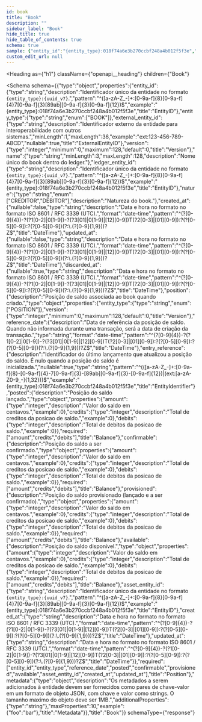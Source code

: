 ```yaml
---
id: book
title: "Book"
description: ""
sidebar_label: "Book"
hide_title: true
hide_table_of_contents: true
schema: true
sample: {"entity_id":"{entity_type}:018f74a6e3b270ccbf248a4b012f5f3e","entity_type":"BOOK","external_entity_id":"ext:123-456-789-ABCD","version":0,"name":"string","ledger_entity_id":"{entity_type}:018f74a6e3b270ccbf248a4b012f5f3e","nature":"CREDITOR","created_at":"2024-07-29T15:51:28.071Z","updated_at":"2024-07-29T15:51:28.071Z","discarded_at":"2024-07-29T15:51:28.071Z","position":{"entity_type":"POSITION","version":0,"reference_date":"2024-07-29T15:51:28.071Z","entry_reference":"{entity_type}:018f74a6e3b270ccbf248a4b012f5f3e","posted":{"amount":0,"credits":0,"debits":0},"confirmable":{"amount":0,"credits":0,"debits":0},"provisioned":{"amount":0,"credits":0,"debits":0},"available":{"amount":0,"credits":0,"debits":0},"asset_entity_id":"{entity_type}:018f74a6e3b270ccbf248a4b012f5f3e","created_at":"2024-07-29T15:51:28.071Z","updated_at":"2024-07-29T15:51:28.071Z"},"metadata":{"foo":"bar"}}
custom_edit_url: null
---
```


<!-- DO NOT EDIT THIS FILE DIRECTLY! -->
<!-- IT IS AUTOMATICALLY GENERATED FROM THE YAML FILES IN THE OAS FOLDER -->
<!-- These files are automatically generated by npm `run apidocs` scripts. -->
<!-- Any manual changes will be lost on the next automatic generation. -->
<!-- To modify the documentation or the OpenAPI specification, edit the appropriate source files in the `oas` folder. -->


<Heading
  as={"h1"}
  className={"openapi__heading"}
  children={"Book"}
>
</Heading>





<Schema
  schema={{"type":"object","properties":{"entity_id":{"type":"string","description":"Identificador único da entidade no formato `{entity_type}:{uuid_v7}`.","pattern":"^([a-zA-Z_-]+:[0-9a-f]{8}[0-9a-f]{4}7[0-9a-f]{3}[89ab][0-9a-f]{3}[0-9a-f]{12})$","example":"{entity_type}:018f74a6e3b270ccbf248a4b012f5f3e","title":"EntityID"},"entity_type":{"type":"string","enum":["BOOK"]},"external_entity_id":{"type":"string","description":"Identificador externo da entidade para interoperabilidade com outros sistemas.","minLength":1,"maxLength":36,"example":"ext:123-456-789-ABCD","nullable":true,"title":"ExternalEntityID"},"version":{"type":"integer","minimum":0,"maximum":128,"default":0,"title":"Version"},"name":{"type":"string","minLength":3,"maxLength":128,"description":"Nome único do book dentro do ledger."},"ledger_entity_id":{"type":"string","description":"Identificador único da entidade no formato `{entity_type}:{uuid_v7}`.","pattern":"^([a-zA-Z_-]+:[0-9a-f]{8}[0-9a-f]{4}7[0-9a-f]{3}[89ab][0-9a-f]{3}[0-9a-f]{12})$","example":"{entity_type}:018f74a6e3b270ccbf248a4b012f5f3e","title":"EntityID"},"nature":{"type":"string","enum":["CREDITOR","DEBITOR"],"description":"Natureza do book."},"created_at":{"nullable":false,"type":"string","description":"Data e hora no formato no formato ISO 8601 / RFC 3339 (UTC).","format":"date-time","pattern":"^(?<year>[0-9]{4})-?(?<month>1[0-2]|0[1-9])-?(?<day>3[01]|0[1-9]|[12][0-9])T(?<hour>2[0-3]|[01][0-9]):?(?<minute>[0-5][0-9]):?(?<second>[0-5][0-9])(?:\\.(?<fraction>[0-9]{1,9}))?Z$","title":"DateTime"},"updated_at":{"nullable":false,"type":"string","description":"Data e hora no formato no formato ISO 8601 / RFC 3339 (UTC).","format":"date-time","pattern":"^(?<year>[0-9]{4})-?(?<month>1[0-2]|0[1-9])-?(?<day>3[01]|0[1-9]|[12][0-9])T(?<hour>2[0-3]|[01][0-9]):?(?<minute>[0-5][0-9]):?(?<second>[0-5][0-9])(?:\\.(?<fraction>[0-9]{1,9}))?Z$","title":"DateTime"},"discarded_at":{"nullable":true,"type":"string","description":"Data e hora no formato no formato ISO 8601 / RFC 3339 (UTC).","format":"date-time","pattern":"^(?<year>[0-9]{4})-?(?<month>1[0-2]|0[1-9])-?(?<day>3[01]|0[1-9]|[12][0-9])T(?<hour>2[0-3]|[01][0-9]):?(?<minute>[0-5][0-9]):?(?<second>[0-5][0-9])(?:\\.(?<fraction>[0-9]{1,9}))?Z$","title":"DateTime"},"position":{"description":"Posição de saldo associada ao book quando criado.","type":"object","properties":{"entity_type":{"type":"string","enum":["POSITION"]},"version":{"type":"integer","minimum":0,"maximum":128,"default":0,"title":"Version"},"reference_date":{"description":"Data de referência da posição de saldo. Quando não informada durante uma transação, será a data de criação da transação.","type":"string","format":"date-time","pattern":"^(?<year>[0-9]{4})-?(?<month>1[0-2]|0[1-9])-?(?<day>3[01]|0[1-9]|[12][0-9])T(?<hour>2[0-3]|[01][0-9]):?(?<minute>[0-5][0-9]):?(?<second>[0-5][0-9])(?:\\.(?<fraction>[0-9]{1,9}))?Z$","title":"DateTime"},"entry_reference":{"description":"Identificador do último lançamento que atualizou a posição do saldo. É nulo quando a posição do saldo é inicializada.","nullable":true,"type":"string","pattern":"^(([a-zA-Z_-]+:[0-9a-f]{8}-[0-9a-f]{4}-7[0-9a-f]{3}-[89ab][0-9a-f]{3}-[0-9a-f]{12})|(ext:[a-zA-Z0-9_-]{1,32}))$","example":"{entity_type}:018f74a6e3b270ccbf248a4b012f5f3e","title":"EntityIdentifier"},"posted":{"description":"Posição do saldo lançado.","type":"object","properties":{"amount":{"type":"integer","description":"Valor do saldo em centavos.","example":0},"credits":{"type":"integer","description":"Total de creditos da posicao de saldo.","example":0},"debits":{"type":"integer","description":"Total de debitos da posicao de saldo.","example":0}},"required":["amount","credits","debits"],"title":"Balance"},"confirmable":{"description":"Posição do saldo a ser confirmado.","type":"object","properties":{"amount":{"type":"integer","description":"Valor do saldo em centavos.","example":0},"credits":{"type":"integer","description":"Total de creditos da posicao de saldo.","example":0},"debits":{"type":"integer","description":"Total de debitos da posicao de saldo.","example":0}},"required":["amount","credits","debits"],"title":"Balance"},"provisioned":{"description":"Posição do saldo provisionado (lançado e a ser confirmado).","type":"object","properties":{"amount":{"type":"integer","description":"Valor do saldo em centavos.","example":0},"credits":{"type":"integer","description":"Total de creditos da posicao de saldo.","example":0},"debits":{"type":"integer","description":"Total de debitos da posicao de saldo.","example":0}},"required":["amount","credits","debits"],"title":"Balance"},"available":{"description":"Posição do saldo disponível.","type":"object","properties":{"amount":{"type":"integer","description":"Valor do saldo em centavos.","example":0},"credits":{"type":"integer","description":"Total de creditos da posicao de saldo.","example":0},"debits":{"type":"integer","description":"Total de debitos da posicao de saldo.","example":0}},"required":["amount","credits","debits"],"title":"Balance"},"asset_entity_id":{"type":"string","description":"Identificador único da entidade no formato `{entity_type}:{uuid_v7}`.","pattern":"^([a-zA-Z_-]+:[0-9a-f]{8}[0-9a-f]{4}7[0-9a-f]{3}[89ab][0-9a-f]{3}[0-9a-f]{12})$","example":"{entity_type}:018f74a6e3b270ccbf248a4b012f5f3e","title":"EntityID"},"created_at":{"type":"string","description":"Data e hora no formato no formato ISO 8601 / RFC 3339 (UTC).","format":"date-time","pattern":"^(?<year>[0-9]{4})-?(?<month>1[0-2]|0[1-9])-?(?<day>3[01]|0[1-9]|[12][0-9])T(?<hour>2[0-3]|[01][0-9]):?(?<minute>[0-5][0-9]):?(?<second>[0-5][0-9])(?:\\.(?<fraction>[0-9]{1,9}))?Z$","title":"DateTime"},"updated_at":{"type":"string","description":"Data e hora no formato no formato ISO 8601 / RFC 3339 (UTC).","format":"date-time","pattern":"^(?<year>[0-9]{4})-?(?<month>1[0-2]|0[1-9])-?(?<day>3[01]|0[1-9]|[12][0-9])T(?<hour>2[0-3]|[01][0-9]):?(?<minute>[0-5][0-9]):?(?<second>[0-5][0-9])(?:\\.(?<fraction>[0-9]{1,9}))?Z$","title":"DateTime"}},"required":["entity_id","entity_type","reference_date","posted","confirmable","provisioned","available","asset_entity_id","created_at","updated_at"],"title":"Position"},"metadata":{"type":"object","description":"Os metadados a serem adicionados à entidade devem ser fornecidos como pares de chave-valor em um formato de objeto JSON, com chave e valor como strings. O tamanho maximo do objeto deve ser 1MB.","additionalProperties":{"type":"string"},"maxProperties":10,"example":{"foo":"bar"},"title":"Metadata"}},"title":"Book"}}
  schemaType={"response"}
>
  
</Schema>
